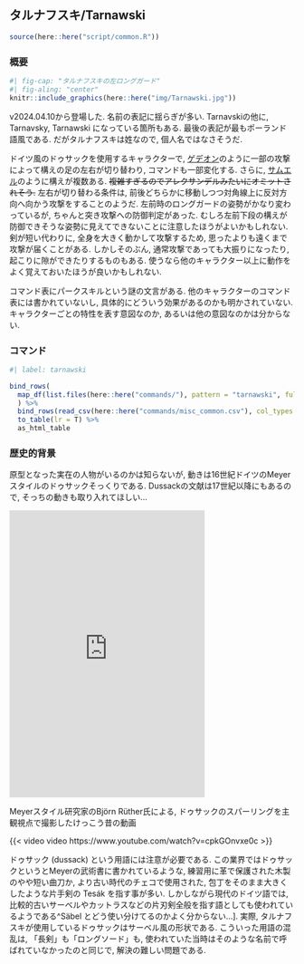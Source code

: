 ## タルナフスキ/Tarnawski {#sec-Tarnawski}

```r
source(here::here("script/common.R"))
```

### 概要 {-}

```r
#| fig-cap: "タルナフスキの左ロングガード"
#| fig-aling: "center"
knitr::include_graphics(here::here("img/Tarnawski.jpg"))
```

v2024.04.10から登場した. 名前の表記に揺らぎが多い. Tarnavskiの他に, Tarnavsky, Tarnawski になっている箇所もある. 最後の表記が最もポーランド語風である. だがタルナフスキは姓なので, 個人名ではなさそうだ.

ドイツ風のドゥサックを使用するキャラクターで, [ゲデオン](#Gedeon)のように一部の攻撃によって構えの足の左右が切り替わり, コマンドも一部変化する. さらに, [サムエル](#Samuel)のように構えが複数ある. ~~複雑すぎるのでアレクサンデルみたいにオミットされそう.~~ 左右が切り替わる条件は, 前後どちらかに移動しつつ対角線上に反対方向へ向かう攻撃をすることのようだ. 左前時のロングガードの姿勢がかなり変わっているが, ちゃんと突き攻撃への防御判定があった. むしろ左前下段の構えが防御できそうな姿勢に見えてできないことに注意したほうがよいかもしれない. 剣が短い代わりに, 全身を大きく動かして攻撃するため, 思ったよりも遠くまで攻撃が届くことがある. しかしそのぶん, 通常攻撃であっても大振りになったり, 起こりに隙ができたりするものもある. 使うなら他のキャラクター以上に動作をよく覚えておいたほうが良いかもしれない.

コマンド表にパークスキルという謎の文言がある. 他のキャラクターのコマンド表には書かれていないし, 具体的にどういう効果があるのかも明かされていない. キャラクターごとの特性を表す意図なのか, あるいは他の意図なのかは分からない.

### コマンド {-}

```r
#| label: tarnawski

bind_rows(
  map_df(list.files(here::here("commands/"), pattern = "tarnawski", full.names = T), ~read_csv(.x, col_types = "c"))
  ) %>%
  bind_rows(read_csv(here::here("commands/misc_common.csv"), col_types = "c")) %>%
  to_table(lr = T) %>%
  as_html_table
```

### 歴史的背景 {-}

原型となった実在の人物がいるのかは知らないが, 動きは16世紀ドイツのMeyerスタイルのドゥサックそっくりである. Dussackの文献は17世紀以降にもあるので, そっちの動きも取り入れてほしい...

<iframe src="https://assets.pinterest.com/ext/embed.html?id=1144125480328793373" height="507" width="345" frameborder="0" scrolling="no" ></iframe>

Meyerスタイル研究家のBjörn Rüther氏による, ドゥサックのスパーリングを主観視点で撮影したけっこう昔の動画

{{< video video https://www.youtube.com/watch?v=cpkGOnvxe0c >}}

ドゥサック (dussack) という用語には注意が必要である. この業界ではドゥサックというとMeyerの武術書に書かれているような, 練習用に革で保護された木製のやや短い曲刀か, より古い時代のチェコで使用された, 包丁をそのまま大きくしたような片手剣の Tesák を指す事が多い. しかしながら現代のドイツ語では, 比較的古いサーベルやカットラスなどの片刃剣全般を指す語としても使われているようである^Säbel とどう使い分けてるのかよく分からない...]. 実際, タルナフスキが使用しているドゥサックはサーベル風の形状である. こういった用語の混乱は, 「長剣」も「ロングソード」も, 使われていた当時はそのような名前で呼ばれていなかったのと同じで, 解決の難しい問題である.
